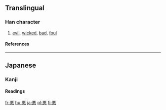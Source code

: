{{see|惡}}<!-- may be replaced by zh-forms -->

==Translingual==
===Han character===
{{Han char|rn=61|rad=心|as=07|sn=11|four=|canj=一一心 (MMP), X一一心 (XMMP)}}
# [[evil]], [[wicked]], [[bad]], [[foul]]
====References====
{{Han ref|kx=0388.341|dkj=10717|dj=0721.260|hdz=42300.020|uh=60AA|ud=24746}}
----
==Japanese==
===Kanji===
{{ja-kanji|grade=3|rs=心07}}
====Readings====
{{ja-readings|on=[[あく]] (aku)|kun=[[わるい]] (warui), [[にくむ]] (nikumu), [[いずくんぞ]] (izukunzo)}}

[[fr:悪]]
[[hu:悪]]
[[ja:悪]]
[[pl:悪]]
[[fi:悪]]
